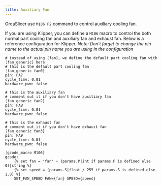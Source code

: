 ```yaml
---
title: Auxiliary Fan
---
```


OrcaSlicer use `M106 P2` command to control auxiliary cooling fan.

If you are using Klipper, you can define a `M106` macro to control the both normal part cooling fan and auxiliary fan and exhaust fan.
Below is a reference configuration for Klipper.
*Note: Don't forget to change the pin name to the actual pin name you are using in the configuration*

```gcode
# instead of using [fan], we define the default part cooling fan with [fan_generic] here
# this is the default part cooling fan
[fan_generic fan0]
pin: PA7
cycle_time: 0.01
hardware_pwm: false

# this is the auxiliary fan
# comment out it if you don't have auxiliary fan
[fan_generic fan2]
pin: PA8
cycle_time: 0.01
hardware_pwm: false

# this is the exhaust fan
# comment out it if you don't have exhaust fan
[fan_generic fan3]
pin: PA9
cycle_time: 0.01
hardware_pwm: false

[gcode_macro M106]
gcode:
    {% set fan = 'fan' + (params.P|int if params.P is defined else 0)|string %}
    {% set speed = (params.S|float / 255 if params.S is defined else 1.0) %}
    SET_FAN_SPEED FAN={fan} SPEED={speed}

```
